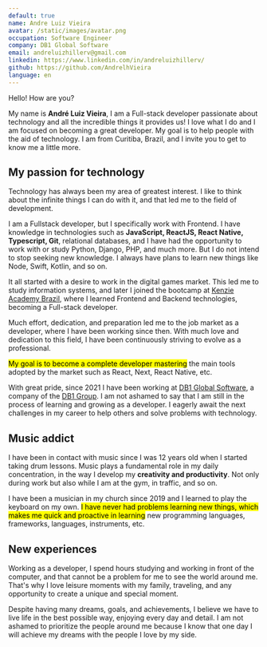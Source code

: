 ```yaml
---
default: true
name: Andre Luiz Vieira
avatar: /static/images/avatar.png
occupation: Software Engineer
company: DB1 Global Software
email: andreluizhillerv@gmail.com
linkedin: https://www.linkedin.com/in/andreluizhillerv/
github: https://github.com/AndrelhVieira
language: en
---
```


Hello! How are you?

My name is **André Luiz Vieira**, I am a Full-stack developer passionate about technology and all the incredible things it provides us! I love what I do and I am focused on becoming a great developer. My goal is to help people with the aid of technology. I am from Curitiba, Brazil, and I invite you to get to know me a little more.

## My passion for technology
Technology has always been my area of greatest interest. I like to think about the infinite things I can do with it, and that led me to the field of development.

I am a Fullstack developer, but I specifically work with Frontend. I have knowledge in technologies such as **JavaScript, ReactJS, React Native, Typescript, Git**, relational databases, and I have had the opportunity to work with or study Python, Django, PHP, and much more. But I do not intend to stop seeking new knowledge. I always have plans to learn new things like Node, Swift, Kotlin, and so on.

It all started with a desire to work in the digital games market. This led me to study information systems, and later I joined the bootcamp at [Kenzie Academy Brazil](https://www.kenzie.com.br), where I learned Frontend and Backend technologies, becoming a Full-stack developer.

Much effort, dedication, and preparation led me to the job market as a developer, where I have been working since then. With much love and dedication to this field, I have been continuously striving to evolve as a professional.

<mark>My goal is to become a complete developer mastering</mark> the main tools adopted by the market such as React, Next, React Native, etc.

With great pride, since 2021 I have been working at [DB1 Global Software](https://www.db1.com.br/), a company of the [DB1 Group](https://db1group.com). I am not ashamed to say that I am still in the process of learning and growing as a developer. I eagerly await the next challenges in my career to help others and solve problems with technology.

## Music addict
I have been in contact with music since I was 12 years old when I started taking drum lessons. Music plays a fundamental role in my daily concentration, in the way I develop my **creativity and productivity**. Not only during work but also while I am at the gym, in traffic, and so on.

I have been a musician in my church since 2019 and I learned to play the keyboard on my own. <mark>I have never had problems learning new things, which makes me quick and proactive in learning</mark> new programming languages, frameworks, languages, instruments, etc.

## New experiences
Working as a developer, I spend hours studying and working in front of the computer, and that cannot be a problem for me to see the world around me. That's why I love leisure moments with my family, traveling, and any opportunity to create a unique and special moment.

Despite having many dreams, goals, and achievements, I believe we have to live life in the best possible way, enjoying every day and detail. I am not ashamed to prioritize the people around me because I know that one day I will achieve my dreams with the people I love by my side.


